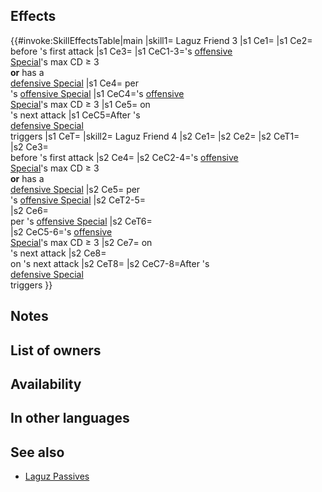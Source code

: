 {{Passive
|name=Laguz Friend
|type=B
|exclusive=0
|canUseWeapon={{WeaponList|All}}
|canUseMove={{MoveList|Infantry}}
|properties=random_owner
|1name=Laguz Friend 1
|1tagid=SID_不動1
|1effect=If unit's max Special cooldown count value ≥ 3 and unit's attack can trigger unit's Special, or if foe's attack can trigger unit's Special, reduces the percentage of unit's non-Special "reduce damage by X%" skills by 50% (excluding area-of-effect Specials), reduces damage from foe's attacks by 5% of the greater of unit's Def or Res (excluding area-of-effect Specials), and grants Special cooldown count-2 to unit before foe's first attack during combat. During combat, if unit's max Special cooldown count value ≥ 3 and unit's attack can trigger unit's Special, when Special triggers, deals damage = 5% of the greater of unit's Def or Res (excluding area-of-effect Specials). During combat, if foe's attack can trigger unit's Special, when Special triggers, unit's next attack deals damage = 5% of the greater of unit's Def or Res (boost resets at end of combat).
|1cost=60
|1required=-
|1promotionTier=1
|1promotionRarity=4
|2name=Laguz Friend 2
|2tagid=SID_不動2
|2effect=If unit's max Special cooldown count value ≥ 3 and unit's attack can trigger unit's Special, or if foe's attack can trigger unit's Special, reduces the percentage of unit's non-Special "reduce damage by X%" skills by 50% (excluding area-of-effect Specials), reduces damage from foe's attacks by 10% of the greater of unit's Def or Res (excluding area-of-effect Specials), and grants Special cooldown count-2 to unit before foe's first attack during combat. During combat, if unit's max Special cooldown count value ≥ 3 and unit's attack can trigger unit's Special, when Special triggers, deals damage = 10% of the greater of unit's Def or Res (excluding area-of-effect Specials). During combat, if foe's attack can trigger unit's Special, when Special triggers, unit's next attack deals damage = 10% of the greater of unit's Def or Res (boost resets at end of combat).
|2cost=120
|2promotionTier=1
|2promotionRarity=5
|3name=Laguz Friend 3
|3tagid=SID_不動3
|3effect=If unit's max Special cooldown count value ≥ 3 and unit's attack can trigger unit's Special, or if foe's attack can trigger unit's Special, reduces the percentage of unit's non-Special "reduce damage by X%" skills by 50% (excluding area-of-effect Specials), reduces damage from foe's attacks by 15% of the greater of unit's Def or Res (excluding area-of-effect Specials), and grants Special cooldown count-2 to unit before foe's first attack during combat. During combat, if unit's max Special cooldown count value ≥ 3 and unit's attack can trigger unit's Special, when Special triggers, deals damage = 15% of the greater of unit's Def or Res (excluding area-of-effect Specials). During combat, if foe's attack can trigger unit's Special, when Special triggers, unit's next attack deals damage = 15% of the greater of unit's Def or Res (boost resets at end of combat).
|3cost=240
|3next=-
|4name=Laguz Friend 4
|4tagid=SID_不動4
|4effect=Inflicts Atk-5 on foe during combat. If unit's max Special cooldown count value ≥ 3 and unit's attack can trigger unit's Special, or if foe's attack can trigger unit's Special, reduces the percentage of unit's non-Special "reduce damage by X%" skills by 50% (excluding area-of-effect Specials), reduces damage from foe's attacks by 20% of the greater of unit's Def or Res (excluding area-of-effect Specials), and grants Special cooldown count-2 to unit before foe's first attack during combat. During combat, if unit's max Special cooldown count value ≥ 3 and unit's attack can trigger unit's Special, when Special triggers, deals damage = 20% of the greater of unit's Def or Res (excluding area-of-effect Specials) and neutralizes "reduces damage by X%" effects from foe's non-Special skills (excluding area-of-effect Specials). During combat, if foe's attack can trigger unit's Special, when Special triggers, unit's next attack deals damage = 20% of the greater of unit's Def or Res and neutralizes "reduces damage by X%" effects from foe's non-Special skills (resets at end of combat).
|4cost=300
}}
==Effects==
{{#invoke:SkillEffectsTable|main
|skill1={{Si|Laguz Friend 3}} Laguz Friend 3
|s1 Ce1={{Eft|Reduce Damage Reduction|50%}}
|s1 Ce2={{Eft|Reduce Cooldown|2}}<br>before {{Tgt|Foe}}'s first attack
|s1 Ce3={{Eft|Damage Reduction|15% of the greater of<br>{{Tgt|Unit}}'s Def/Res}}
|s1 CeC1-3={{Tgt|Unit}}'s [[Offensive Special|offensive<br>Special]]'s max CD ≥ 3<br>'''or''' {{Tgt|Unit}} has a<br>[[defensive Special]]
|s1 Ce4={{Eft|Damage Boost|15% of the greater of<br>{{Tgt|Unit}}'s Def/Res}} per<br>{{Tgt|Unit}}'s [[offensive Special]]
|s1 CeC4={{Tgt|Unit}}'s [[Offensive Special|offensive<br>Special]]'s max CD ≥ 3
|s1 Ce5={{Eft|Damage Boost|15% of the greater of<br>{{Tgt|Unit}}'s Def/Res}} on<br>{{Tgt|Unit}}'s next attack
|s1 CeC5=After {{Tgt|Unit}}'s<br>[[defensive Special]]<br>triggers
|s1 CeT={{Tgt|Unit}}
|skill2={{Si|Laguz Friend 4}} Laguz Friend 4
|s2 Ce1={{Eft|Temporary Debuffs|Atk|5}}
|s2 Ce2={{Eft|Reduce Damage Reduction|50%}}
|s2 CeT1={{Tgt|Foe}}<br>&#32;
|s2 Ce3={{Eft|Reduce Cooldown|2}}<br>before {{Tgt|Foe}}'s first attack
|s2 Ce4={{Eft|Damage Reduction|20% of the greater of<br>{{Tgt|Unit}}'s Def/Res}}
|s2 CeC2-4={{Tgt|Unit}}'s [[Offensive Special|offensive<br>Special]]'s max CD ≥ 3<br>'''or''' {{Tgt|Unit}} has a<br>[[defensive Special]]
|s2 Ce5={{Eft|Damage Boost|20% of the greater of<br>{{Tgt|Unit}}'s Def/Res}} per<br>{{Tgt|Unit}}'s [[offensive Special]]
|s2 CeT2-5={{Tgt|Unit}}<br>
|s2 Ce6={{Eft|Neutralize Damage Reduction}}<br>per {{Tgt|Unit}}'s [[offensive Special]]
|s2 CeT6={{Tgt|Foe}}<br>
|s2 CeC5-6={{Tgt|Unit}}'s [[offensive Special|offensive<br>Special]]'s max CD ≥ 3
|s2 Ce7={{Eft|Damage Boost|20% of the greater of<br>{{Tgt|Unit}}'s Def/Res}} on<br>{{Tgt|Unit}}'s next attack
|s2 Ce8={{Eft|Neutralize Damage Reduction}}<br>on {{Tgt|Unit}}'s next attack
|s2 CeT8={{Tgt|Foe}}
|s2 CeC7-8=After {{Tgt|Unit}}'s<br>[[defensive Special]]<br>triggers
}}

==Notes==
{{Reduce Damage Reduction}}
{{CombatCooldownCount|-2}}
{{FlatDamageReduction}}
{{DamageBoost}}
{{Temporary debuffs|name=Laguz Friend 4}}
{{DamageReductionNeutralization|name=Laguz Friend 4}}

==List of owners==
{{Skill Hero List}}
==Availability==
{{PassiveFocusList}}
{{PassiveDistributionList}}
{{PassiveCombatManualList}}
==In other languages==
{{OtherLanguages
|english=Laguz Friend
|japanese=不動
|japaneseNotes=''Immovable''
|german=Laguz-Freund
|spanishEU=Defensa laguz
|spanishLA=Defensa laguz
|french=Ami des Laguz
|italian=Àncora
|chineseTW=不動
|portuguese=Amizade laguz
}}
==See also==
{{See also skills|cond=(Description LIKE '%if unit_s max% special cooldown count value%' OR Description LIKE '%unit_s attac% triggers unit_s special%neutralize%"reduces damage by X%') AND Exclusive='1'}}
* [[Skill families/B Passives#Laguz|Laguz Passives]]
{{Passives Navbox|B}}